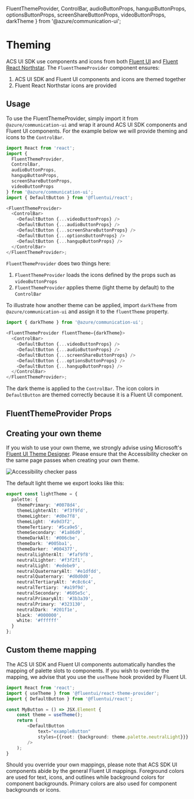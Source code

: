 
  FluentThemeProvider,
  ControlBar,
  audioButtonProps,
  hangupButtonProps,
  optionsButtonProps,
  screenShareButtonProps,
  videoButtonProps,
  darkTheme
} from '@azure/communication-ui';

<Meta title="Theming" />

# Theming

ACS UI SDK use components and icons from both [Fluent UI](https://developer.microsoft.com/en-us/fluentui#/controls/web)
and [Fluent React Northstar](https://fluentsite.z22.web.core.windows.net). The `FluentThemeProvider`
component ensures:

1. ACS UI SDK and Fluent UI components and icons are themed together
2. Fluent React Northstar icons are provided

## Usage

To use the FluentThemeProvider, simply import it from `@azure/communication-ui` and wrap it around
ACS UI SDK components and Fluent UI components. For the example below we will provide theming and icons to
the `ControlBar`.

```typescript
import React from 'react';
import {
  FluentThemeProvider,
  ControlBar,
  audioButtonProps,
  hangupButtonProps,
  screenShareButtonProps,
  videoButtonProps
} from '@azure/communication-ui';
import { DefaultButton } from '@fluentui/react';

<FluentThemeProvider>
  <ControlBar>
    <DefaultButton {...videoButtonProps} />
    <DefaultButton {...audioButtonProps} />
    <DefaultButton {...screenShareButtonProps} />
    <DefaultButton {...optionsButtonProps} />
    <DefaultButton {...hangupButtonProps} />
  </ControlBar>
</FluentThemeProvider>;
```

<Canvas withSource="none">
  <FluentThemeProvider>
    <ControlBar>
      <DefaultButton {...videoButtonProps} />
      <DefaultButton {...audioButtonProps} />
      <DefaultButton {...screenShareButtonProps} />
      <DefaultButton {...optionsButtonProps} />
      <DefaultButton {...hangupButtonProps} />
    </ControlBar>
  </FluentThemeProvider>
</Canvas>

`FluentThemeProvider` does two things here:

1. `FluentThemeProvider` loads the icons defined by the props such as `videoButtonProps`
2. `FluentThemeProvider` applies theme (light theme by default) to the `ControlBar`

To illustrate how another theme can be applied, import `darkTheme` from `@azure/communication-ui`
and assign it to the `fluentTheme` property.

```typescript
import { darkTheme } from '@azure/communication-ui';

<FluentThemeProvider fluentTheme={darkTheme}>
  <ControlBar>
    <DefaultButton {...videoButtonProps} />
    <DefaultButton {...audioButtonProps} />
    <DefaultButton {...screenShareButtonProps} />
    <DefaultButton {...optionsButtonProps} />
    <DefaultButton {...hangupButtonProps} />
  </ControlBar>
</FluentThemeProvider>;
```

<Canvas withSource="none">
  <FluentThemeProvider fluentTheme={darkTheme}>
    <ControlBar>
      <DefaultButton {...videoButtonProps} />
      <DefaultButton {...audioButtonProps} />
      <DefaultButton {...screenShareButtonProps} />
      <DefaultButton {...optionsButtonProps} />
      <DefaultButton {...hangupButtonProps} />
    </ControlBar>
  </FluentThemeProvider>
</Canvas>

The dark theme is applied to the `ControlBar`. The icon colors in `DefaultButton` are themed
correctly because it is a Fluent UI component.

## FluentThemeProvider Props

<Props of={FluentThemeProvider} />

## Creating your own theme

If you wish to use your own theme, we strongly advise using Microsoft's [Fluent UI Theme Designer](https://aka.ms/themedesigner).
Please ensure that the Accessibility checker on the same page passes when creating your own theme.

![Accessibility checker pass](/stories/images/accessibility_checker_pass.png)

The default light theme we export looks like this:

```typescript
export const lightTheme = {
  palette: {
    themePrimary: '#0078d4',
    themeLighterAlt: '#f3f9fd',
    themeLighter: '#d0e7f8',
    themeLight: '#a9d3f2',
    themeTertiary: '#5ca9e5',
    themeSecondary: '#1a86d9',
    themeDarkAlt: '#006cbe',
    themeDark: '#005ba1',
    themeDarker: '#004377',
    neutralLighterAlt: '#faf9f8',
    neutralLighter: '#f3f2f1',
    neutralLight: '#edebe9',
    neutralQuaternaryAlt: '#e1dfdd',
    neutralQuaternary: '#d0d0d0',
    neutralTertiaryAlt: '#c8c6c4',
    neutralTertiary: '#a19f9d',
    neutralSecondary: '#605e5c',
    neutralPrimaryAlt: '#3b3a39',
    neutralPrimary: '#323130',
    neutralDark: '#201f1e',
    black: '#000000',
    white: '#ffffff'
  }
};
```

## Custom theme mapping

The ACS UI SDK and Fluent UI components automatically handles the mapping of palette slots to components.
If you wish to override the mapping, we advise that you use the `useTheme` hook provided by Fluent UI.

```typescript
import React from 'react';
import { useTheme } from '@fluentui/react-theme-provider';
import { DefaultButton } from '@fluentui/react';

const MyButton = () => JSX.Element {
    const theme = useTheme();
    return (
        <DefaultButton
            text="exampleButton"
            styles={{root: {background: theme.palette.neutralLight}}}
        />
    );
}

```

Should you override your own mappings, please note that ACS SDK UI components abide by the general Fluent UI
mappings. Foreground colors are used for text, icons, and outlines while background colors for component
backgrounds. Primary colors are also used for component backgrounds or icons.
